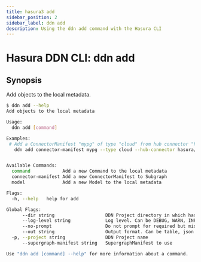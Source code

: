 ```yaml
---
title: hasura3 add
sidebar_position: 2
sidebar_label: ddn add
description: Using the ddn add command with the Hasura CLI
---
```


# Hasura DDN CLI: ddn add 

## Synopsis
Add objects to the local metadata.

```bash
$ ddn add --help
Add objects to the local metadata

Usage:
  ddn add [command]

Examples:
 # Add a ConnectorManifest "mypg" of type "cloud" from hub connector "hasura/postgres"
   ddn add connector-manifest mypg --type cloud --hub-connector hasura/postgres


Available Commands:
  command            Add a new Command to the local metadata
  connector-manifest Add a new ConnectorManifest to Subgraph
  model              Add a new Model to the local metadata

Flags:
  -h, --help   help for add

Global Flags:
      --dir string                   DDN Project directory in which hasura.yaml is present (default ".")
      --log-level string             Log level. Can be DEBUG, WARN, INFO, ERROR, or FATAL. (default "INFO")
      --no-prompt                    Do not prompt for required but missing flags
      --out string                   Output format. Can be table, json or yaml. (default "table")
  -p, --project string               DDN Project name
      --supergraph-manifest string   SupergraphManifest to use

Use "ddn add [command] --help" for more information about a command.
```

